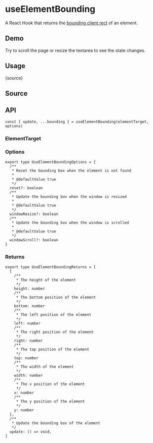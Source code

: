 # useElementBounding


<HooksType category="Element" />

A React Hook that returns the [bounding client rect](https://developer.mozilla.org/en-US/docs/Web/API/Element/getBoundingClientRect) of an element.

## Demo

Try to scroll the page or resize the textarea to see the state changes.


<App />

## Usage


<RawCode>{source}</RawCode>

## Source


<Source />

## API

```tsx
const { update, ...bounding } = useElementBounding(elementTarget, options)
```

### ElementTarget


<Tip type="target" />

### Options

```tsx
export type UseElementBoundingOptions = {
  /**
   * Reset the bounding box when the element is not found
   *
   * @defaultValue true
   */
  reset?: boolean
  /**
   * Update the bounding box when the window is resized
   *
   * @defaultValue true
   */
  windowResize?: boolean
  /**
   * Update the bounding box when the window is scrolled
   *
   * @defaultValue true
   */
  windowScroll?: boolean
}
```

### Returns

```tsx
export type UseElementBoundingReturns = [
  {
    /**
     * The height of the element
     */
    height: number
    /**
     * The bottom position of the element
     */
    bottom: number
    /**
     * The left position of the element
     */
    left: number
    /**
     * The right position of the element
     */
    right: number
    /**
     * The top position of the element
     */
    top: number
    /**
     * The width of the element
     */
    width: number
    /**
     * The x position of the element
     */
    x: number
    /**
     * The y position of the element
     */
    y: number
  },
  /**
   * Update the bounding box of the element
   */
  update: () => void,
]
```
